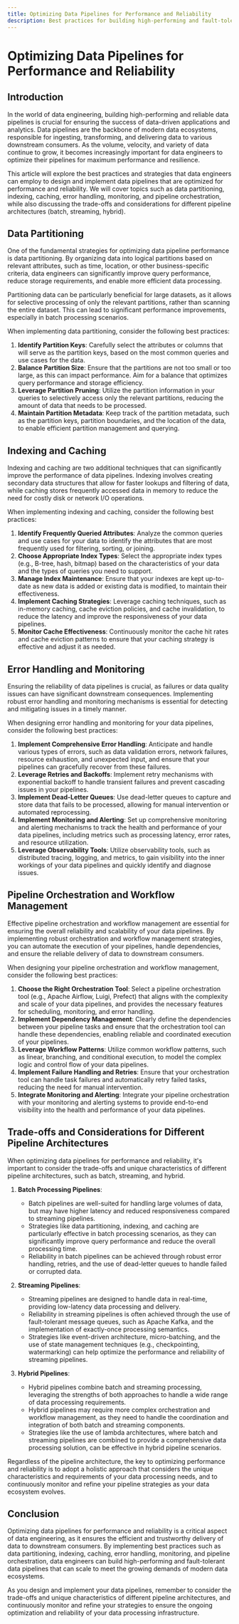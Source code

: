 ```yaml
---
title: Optimizing Data Pipelines for Performance and Reliability
description: Best practices for building high-performing and fault-tolerant data pipelines
---
```


# Optimizing Data Pipelines for Performance and Reliability

## Introduction

In the world of data engineering, building high-performing and reliable data pipelines is crucial for ensuring the success of data-driven applications and analytics. Data pipelines are the backbone of modern data ecosystems, responsible for ingesting, transforming, and delivering data to various downstream consumers. As the volume, velocity, and variety of data continue to grow, it becomes increasingly important for data engineers to optimize their pipelines for maximum performance and resilience.

This article will explore the best practices and strategies that data engineers can employ to design and implement data pipelines that are optimized for performance and reliability. We will cover topics such as data partitioning, indexing, caching, error handling, monitoring, and pipeline orchestration, while also discussing the trade-offs and considerations for different pipeline architectures (batch, streaming, hybrid).

## Data Partitioning

One of the fundamental strategies for optimizing data pipeline performance is data partitioning. By organizing data into logical partitions based on relevant attributes, such as time, location, or other business-specific criteria, data engineers can significantly improve query performance, reduce storage requirements, and enable more efficient data processing.

Partitioning data can be particularly beneficial for large datasets, as it allows for selective processing of only the relevant partitions, rather than scanning the entire dataset. This can lead to significant performance improvements, especially in batch processing scenarios.

When implementing data partitioning, consider the following best practices:

1. **Identify Partition Keys**: Carefully select the attributes or columns that will serve as the partition keys, based on the most common queries and use cases for the data.
2. **Balance Partition Size**: Ensure that the partitions are not too small or too large, as this can impact performance. Aim for a balance that optimizes query performance and storage efficiency.
3. **Leverage Partition Pruning**: Utilize the partition information in your queries to selectively access only the relevant partitions, reducing the amount of data that needs to be processed.
4. **Maintain Partition Metadata**: Keep track of the partition metadata, such as the partition keys, partition boundaries, and the location of the data, to enable efficient partition management and querying.

## Indexing and Caching

Indexing and caching are two additional techniques that can significantly improve the performance of data pipelines. Indexing involves creating secondary data structures that allow for faster lookups and filtering of data, while caching stores frequently accessed data in memory to reduce the need for costly disk or network I/O operations.

When implementing indexing and caching, consider the following best practices:

1. **Identify Frequently Queried Attributes**: Analyze the common queries and use cases for your data to identify the attributes that are most frequently used for filtering, sorting, or joining.
2. **Choose Appropriate Index Types**: Select the appropriate index types (e.g., B-tree, hash, bitmap) based on the characteristics of your data and the types of queries you need to support.
3. **Manage Index Maintenance**: Ensure that your indexes are kept up-to-date as new data is added or existing data is modified, to maintain their effectiveness.
4. **Implement Caching Strategies**: Leverage caching techniques, such as in-memory caching, cache eviction policies, and cache invalidation, to reduce the latency and improve the responsiveness of your data pipelines.
5. **Monitor Cache Effectiveness**: Continuously monitor the cache hit rates and cache eviction patterns to ensure that your caching strategy is effective and adjust it as needed.

## Error Handling and Monitoring

Ensuring the reliability of data pipelines is crucial, as failures or data quality issues can have significant downstream consequences. Implementing robust error handling and monitoring mechanisms is essential for detecting and mitigating issues in a timely manner.

When designing error handling and monitoring for your data pipelines, consider the following best practices:

1. **Implement Comprehensive Error Handling**: Anticipate and handle various types of errors, such as data validation errors, network failures, resource exhaustion, and unexpected input, and ensure that your pipelines can gracefully recover from these failures.
2. **Leverage Retries and Backoffs**: Implement retry mechanisms with exponential backoff to handle transient failures and prevent cascading issues in your pipelines.
3. **Implement Dead-Letter Queues**: Use dead-letter queues to capture and store data that fails to be processed, allowing for manual intervention or automated reprocessing.
4. **Implement Monitoring and Alerting**: Set up comprehensive monitoring and alerting mechanisms to track the health and performance of your data pipelines, including metrics such as processing latency, error rates, and resource utilization.
5. **Leverage Observability Tools**: Utilize observability tools, such as distributed tracing, logging, and metrics, to gain visibility into the inner workings of your data pipelines and quickly identify and diagnose issues.

## Pipeline Orchestration and Workflow Management

Effective pipeline orchestration and workflow management are essential for ensuring the overall reliability and scalability of your data pipelines. By implementing robust orchestration and workflow management strategies, you can automate the execution of your pipelines, handle dependencies, and ensure the reliable delivery of data to downstream consumers.

When designing your pipeline orchestration and workflow management, consider the following best practices:

1. **Choose the Right Orchestration Tool**: Select a pipeline orchestration tool (e.g., Apache Airflow, Luigi, Prefect) that aligns with the complexity and scale of your data pipelines, and provides the necessary features for scheduling, monitoring, and error handling.
2. **Implement Dependency Management**: Clearly define the dependencies between your pipeline tasks and ensure that the orchestration tool can handle these dependencies, enabling reliable and coordinated execution of your pipelines.
3. **Leverage Workflow Patterns**: Utilize common workflow patterns, such as linear, branching, and conditional execution, to model the complex logic and control flow of your data pipelines.
4. **Implement Failure Handling and Retries**: Ensure that your orchestration tool can handle task failures and automatically retry failed tasks, reducing the need for manual intervention.
5. **Integrate Monitoring and Alerting**: Integrate your pipeline orchestration with your monitoring and alerting systems to provide end-to-end visibility into the health and performance of your data pipelines.

## Trade-offs and Considerations for Different Pipeline Architectures

When optimizing data pipelines for performance and reliability, it's important to consider the trade-offs and unique characteristics of different pipeline architectures, such as batch, streaming, and hybrid.

1. **Batch Processing Pipelines**:
   - Batch pipelines are well-suited for handling large volumes of data, but may have higher latency and reduced responsiveness compared to streaming pipelines.
   - Strategies like data partitioning, indexing, and caching are particularly effective in batch processing scenarios, as they can significantly improve query performance and reduce the overall processing time.
   - Reliability in batch pipelines can be achieved through robust error handling, retries, and the use of dead-letter queues to handle failed or corrupted data.

2. **Streaming Pipelines**:
   - Streaming pipelines are designed to handle data in real-time, providing low-latency data processing and delivery.
   - Reliability in streaming pipelines is often achieved through the use of fault-tolerant message queues, such as Apache Kafka, and the implementation of exactly-once processing semantics.
   - Strategies like event-driven architecture, micro-batching, and the use of state management techniques (e.g., checkpointing, watermarking) can help optimize the performance and reliability of streaming pipelines.

3. **Hybrid Pipelines**:
   - Hybrid pipelines combine batch and streaming processing, leveraging the strengths of both approaches to handle a wide range of data processing requirements.
   - Hybrid pipelines may require more complex orchestration and workflow management, as they need to handle the coordination and integration of both batch and streaming components.
   - Strategies like the use of lambda architectures, where batch and streaming pipelines are combined to provide a comprehensive data processing solution, can be effective in hybrid pipeline scenarios.

Regardless of the pipeline architecture, the key to optimizing performance and reliability is to adopt a holistic approach that considers the unique characteristics and requirements of your data processing needs, and to continuously monitor and refine your pipeline strategies as your data ecosystem evolves.

## Conclusion

Optimizing data pipelines for performance and reliability is a critical aspect of data engineering, as it ensures the efficient and trustworthy delivery of data to downstream consumers. By implementing best practices such as data partitioning, indexing, caching, error handling, monitoring, and pipeline orchestration, data engineers can build high-performing and fault-tolerant data pipelines that can scale to meet the growing demands of modern data ecosystems.

As you design and implement your data pipelines, remember to consider the trade-offs and unique characteristics of different pipeline architectures, and continuously monitor and refine your strategies to ensure the ongoing optimization and reliability of your data processing infrastructure.